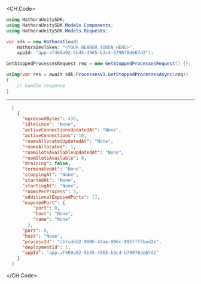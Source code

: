 
<CH.Code>
```csharp GetStoppedProcesses.cs
using HathoraUnitySDK;
using HathoraUnitySDK.Models.Components;
using HathoraUnitySDK.Models.Requests;

var sdk = new HathoraCloud(
    HathoraDevToken: "<YOUR_BEARER_TOKEN_HERE>",
    appId: "app-af469a92-5b45-4565-b3c4-b79878de67d2");

GetStoppedProcessesRequest req = new GetStoppedProcessesRequest() {};

using(var res = await sdk.ProcessesV1.GetStoppedProcessesAsync(req))
{
    // handle response
}
```
---

```json Example Response
  [
    {
      "egressedBytes": 435,
      "idleSince": "None",
      "activeConnectionsUpdatedAt": "None",
      "activeConnections": 10,
      "roomsAllocatedUpdatedAt": "None",
      "roomsAllocated": 1,
      "roomSlotsAvailableUpdatedAt": "None",
      "roomSlotsAvailable": 0,
      "draining": false,
      "terminatedAt": "None",
      "stoppingAt": "None",
      "startedAt": "None",
      "startingAt": "None",
      "roomsPerProcess": 3,
      "additionalExposedPorts": [],
      "exposedPort": {
          "port": 0,
          "host": "None",
          "name": "None"
        },
      "port": 0,
      "host": "None",
      "processId": "cbfcddd2-0006-43ae-996c-995fff7bed2e",
      "deploymentId": 1,
      "appId": "app-af469a92-5b45-4565-b3c4-b79878de67d2"
    }
  ]
```
</CH.Code>
